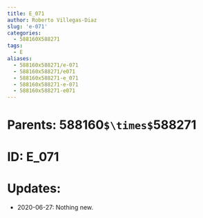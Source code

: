 ```yaml
---
title: E_071
author: Roberto Villegas-Diaz
slug: 'e-071'
categories:
  - 588160X588271
tags:
  - E
aliases:
  - 588160x588271/e-071
  - 588160x588271/e071
  - 588160x588271-e_071
  - 588160x588271-e-071
  - 588160x588271-e071
---
```


# **Parents**: 588160`$\times$`588271
# **ID**: E_071
# **Updates**: 
 - 2020-06-27: Nothing new.
